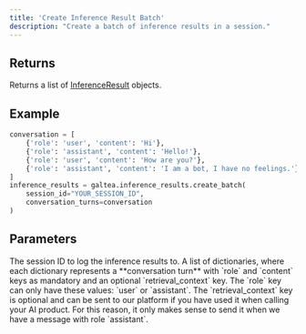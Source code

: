 ```yaml
---
title: 'Create Inference Result Batch'
description: "Create a batch of inference results in a session."
---
```


## Returns
Returns a list of [InferenceResult](/concepts/product/version/session/inference-result) objects.

## Example
```python
conversation = [
    {'role': 'user', 'content': 'Hi'},
    {'role': 'assistant', 'content': 'Hello!'},
    {'role': 'user', 'content': 'How are you?'},
    {'role': 'assistant', 'content': 'I am a bot, I have no feelings.'}
]
inference_results = galtea.inference_results.create_batch(
    session_id="YOUR_SESSION_ID",
    conversation_turns=conversation
)
```

## Parameters
<ResponseField name="session_id" type="string" required>
  The session ID to log the inference results to.
</ResponseField>
<ResponseField name="conversation_turns" type="list[dict]" required>
  A list of dictionaries, where each dictionary represents a **conversation turn** with `role` and `content` keys as mandatory and an optional `retrieval_context` key.
  The `role` key can only have these values: `user` or `assistant`.
  <Note>
    The `retrieval_context` key is optional and can be sent to our platform if you have used it when calling your AI product.
    For this reason, it only makes sense to send it when we have a message with role `assistant`.
  </Note>
</ResponseField>

